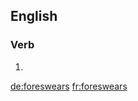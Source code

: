 ==English==

===Verb===
{{head|en}}

# {{en-third-person singular of|foreswear}}

[[de:foreswears]]
[[fr:foreswears]]